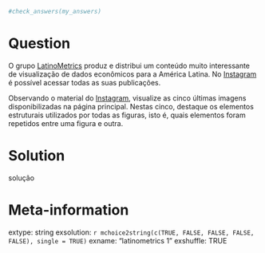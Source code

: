 ```r

#check_answers(my_answers)
```

Question
========

O grupo [LatinoMetrics](https://latinometrics.substack.com/) produz e distribui um conteúdo muito interessante de visualização de dados econômicos para a América Latina. No [Instagram](https://www.instagram.com/latinometrics/) é possível acessar todas as suas publicações. 

Observando o material do [Instagram](https://www.instagram.com/latinometrics/), visualize as cinco últimas imagens disponibilizadas na página principal. Nestas cinco, destaque os elementos estruturais utilizados por todas as figuras, isto é, quais elementos foram repetidos entre uma figura e outra.


Solution
================

solução



Meta-information
================
extype: string
exsolution: `r mchoice2string(c(TRUE, FALSE, FALSE, FALSE, FALSE), single = TRUE)`
exname: "latinometrics 1"
exshuffle: TRUE

